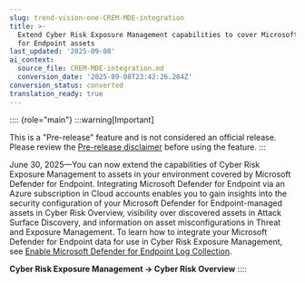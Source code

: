 ```yaml
---
slug: trend-vision-one-CREM-MDE-integration
title: >-
  Extend Cyber Risk Exposure Management capabilities to cover Microsoft Defender
  for Endpoint assets
last_updated: '2025-09-08'
ai_context:
  source_file: CREM-MDE-integration.md
  conversion_date: '2025-09-08T23:42:26.284Z'
conversion_status: converted
translation_ready: true
---
```


:::: {role="main"}
:::warning[Important]

This is a "Pre-release" feature and is not considered an official release. Please review the [Pre-release disclaimer](pre-release-disclaimer.mdx) before using the feature.
:::

June 30, 2025—You can now extend the capabilities of Cyber Risk Exposure Management to assets in your environment covered by Microsoft Defender for Endpoint. Integrating Microsoft Defender for Endpoint via an Azure subscription in Cloud accounts enables you to gain insights into the security configuration of your Microsoft Defender for Endpoint-managed assets in Cyber Risk Overview, visibility over discovered assets in Attack Surface Discovery, and information on asset misconfigurations in Threat and Exposure Management. To learn how to integrate your Microsoft Defender for Endpoint data for use in Cyber Risk Exposure Management, see [Enable Microsoft Defender for Endpoint Log Collection](ms-defender-endpoint-log-collection.mdx).

**Cyber Risk Exposure Management → Cyber Risk Overview**
::::
